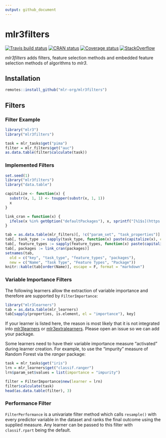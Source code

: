 ```yaml
---
output: github_document
---
```


# mlr3filters

[![Travis build
status](https://travis-ci.org/mlr-org/mlr3filters.svg?branch=master)](https://travis-ci.org/mlr-org/mlr3filters)
[![CRAN
status](https://www.r-pkg.org/badges/version/mlr3filters)](https://cran.r-project.org/package=mlr3filters)
[![Coverage
status](https://codecov.io/gh/mlr-org/mlr3filters/branch/master/graph/badge.svg)](https://codecov.io/github/mlr-org/mlr3filters?branch=master)
[![StackOverflow](https://img.shields.io/badge/stackoverflow-mlr3-orange.svg)](https://stackoverflow.com/questions/tagged/mlr3)

_mlr3filters_ adds filters, feature selection methods and embedded feature selection methods of algorithms to _mlr3_.


## Installation

```r
remotes::install_github("mlr-org/mlr3filters")
```

## Filters

### Filter Example

```r
library("mlr3")
library("mlr3filters")

task = mlr_tasks$get("pima")
filter = mlr_filters$get("auc")
as.data.table(filter$calculate(task))
```

### Implemented Filters

```r
set.seed(1)
library("mlr3filters")
library("data.table")

capitalize <- function(x) {
  substr(x, 1, 1) <- toupper(substr(x, 1, 1))
  x
}

link_cran = function(x) {
  ifelse(x %in% getOption("defaultPackages"), x, sprintf("[%1$s](https://cran.r-project.org/package=%1$s)", x))
}

tab = as.data.table(mlr_filters)[, !c("param_set", "task_properties")]
tab[, task_type := sapply(task_type, function(x) paste(capitalize(x), collapse = " & "))]
tab[, feature_types := sapply(feature_types, function(x) paste(capitalize(x), collapse = ", "))]
tab[, packages := link_cran(packages)]
setnames(tab,
  old = c("key", "task_type", "feature_types", "packages"),
  new = c("Name", "Task Type", "Feature Types", "Package"))
knitr::kable(tab[order(Name)], escape = F, format = "markdown")
```

### Variable Importance Filters

The following learners allow the extraction of variable importance and therefore are supported by `FilterImportance`:

```r
library("mlr3learners")
tab = as.data.table(mlr_learners)
tab[sapply(properties, is.element, el = "importance"), key]
```

If your learner is listed here, the reason is most likely that it is not integrated into [mlr3learners](https://github.com/mlr-org/mlr3learners) or [mlr3extralearners](https://github.com/mlr-org/mlr3extralearners).
Please open an issue so we can add your package.

Some learners need to have their variable importance measure "activated" during learner creation.
For example, to use the "impurity" measure of Random Forest via the _ranger_ package:

```r
task = mlr_tasks$get("iris")
lrn = mlr_learners$get("classif.ranger")
lrn$param_set$values = list(importance = "impurity")

filter = FilterImportance$new(learner = lrn)
filter$calculate(task)
head(as.data.table(filter), 3)
```

### Performance Filter

`FilterPerformance` is a univariate filter method which calls `resample()` with every predictor variable in the dataset and ranks the final outcome using the supplied measure.
Any learner can be passed to this filter with `classif.rpart` being the default.
